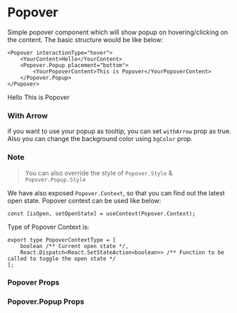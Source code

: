 
<Meta title="Core" component={Popover} />

# Popover

Simple popover component which will show popup on hovering/clicking on the content. The basic structure would be like below:

```tsx
<Popover interactionType="hover">
    <YourContent>Hello</YourContent>
    <Popover.Popup placement="bottom">
        <YourPopoverContent>This is Popover</YourPopoverContent>
    </Popover.Popup>
</Popover>
```

<Preview withToolbar>
    <Story name="Popover" decorators={[withKnobs]}>
        <DummyWrapper>
            <Popover interactionType={select('Interaction Type', interactionTypes, 'hover')}>
                <DummyDiv>Hello</DummyDiv>
                <Popover.Popup
                    placement={select('Placement', placements, 'bottom')}
                    fullWidth={boolean('Full Width', false)}
                    fullHeight={boolean('Full Height', false)}
                    withArrow={boolean('With Arrow', false)}
                    bgColor={color('Background color', 'white')}
                >
                    <DummyPopover>This is Popover</DummyPopover>
                </Popover.Popup>
            </Popover>
        </DummyWrapper>
    </Story>
</Preview>

### With Arrow

if you want to use your popup as tooltip, you can set `withArrow` prop as true. Also you can change the background color using `bgColor` prop.

### Note

> You can also override the style of `Popover.Style` & `Popover.Popup.Style`

We have also exposed `Popover.Context`, so that you can find out the latest open state. Popover context can be used like below:

```tsx
const [isOpen, setOpenState] = useContext(Popover.Context);
```

Type of Popover Context is:

```tsx
export type PopoverContextType = [
    boolean /** Current open state */,
    React.Dispatch<React.SetStateAction<boolean>> /** Function to be called to toggle the open state */
];
```

### Popover Props

<Props of={Popover} />

### Popover.Popup Props

<Props of={Popover.Popup} />
